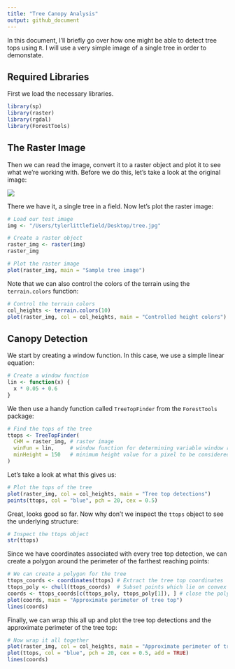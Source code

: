 ```yaml
---
title: "Tree Canopy Analysis"
output: github_document
---
```


In this document, I'll briefly go over how one might be able to detect tree tops using `R`. I will use a very simple image of a single tree in order to demonstate.

## Required Libraries

First we load the necessary libraries.

```r
library(sp)
library(raster)
library(rgdal)
library(ForestTools)
```

## The Raster Image

Then we can read the image, convert it to a raster object and plot it to see what we're working with. Before we do this, let's take a look at the original image:

![](https://raw.githubusercontent.com/tyluRp/tylurp/master/canopy_analysis/canopy_analysis_files/figure-markdown_github/tree.jpg)

There we have it, a single tree in a field. Now let's plot the raster image:

```r
# Load our test image
img <- "/Users/tylerlittlefield/Desktop/tree.jpg"

# Create a raster object
raster_img <- raster(img)
raster_img

# Plot the raster image
plot(raster_img, main = "Sample tree image") 
```

Note that we can also control the colors of the terrain using the `terrain.colors` function:

```r
# Control the terrain colors
col_heights <- terrain.colors(10)
plot(raster_img, col = col_heights, main = "Controlled height colors")
```

## Canopy Detection

We start by creating a window function. In this case, we use a simple linear equation:

```r
# Create a window function
lin <- function(x) {
  x * 0.05 + 0.6
}
```

We then use a handy function called `TreeTopFinder` from the `ForestTools` package:

```r
# Find the tops of the tree
ttops <- TreeTopFinder(
  CHM = raster_img, # raster image
  winFun = lin,     # window function for determining variable window radius
  minHeight = 150   # minimum height value for a pixel to be considered
)
```

Let's take a look at what this gives us:

```r
# Plot the tops of the tree
plot(raster_img, col = col_heights, main = "Tree top detections")
points(ttops, col = "blue", pch = 20, cex = 0.5)
```

Great, looks good so far. Now why don't we inspect the `ttops` object to see the underlying structure:

```r
# Inspect the ttops object
str(ttops)
```

Since we have coordinates associated with every tree top detection, we can create a polygon around the perimeter of the farthest reaching points:

```r
# We can create a polygon for the tree
ttops_coords <- coordinates(ttops) # Extract the tree top coordinates
ttops_poly <- chull(ttops_coords)  # Subset points which lie on convex hull
coords <- ttops_coords[c(ttops_poly, ttops_poly[1]), ] # close the polygon
plot(coords, main = "Approximate perimeter of tree top")
lines(coords)
```

Finally, we can wrap this all up and plot the tree top detections and the approximate perimeter of the tree top:

```r
# Now wrap it all together
plot(raster_img, col = col_heights, main = "Approximate perimeter of tree top")
plot(ttops, col = "blue", pch = 20, cex = 0.5, add = TRUE)
lines(coords)
```



